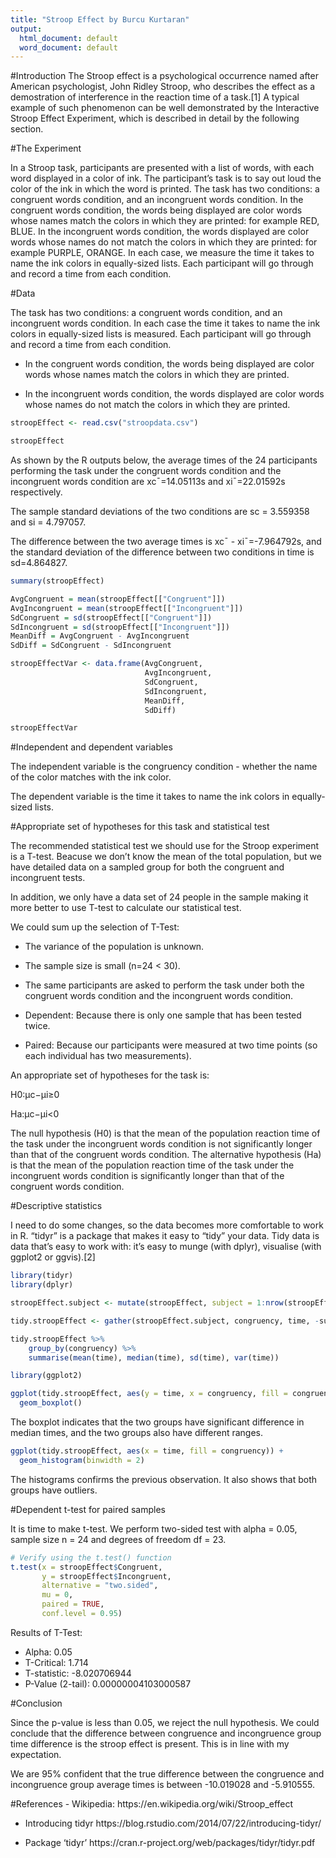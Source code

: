 ---
title: "Stroop Effect by Burcu Kurtaran"
output:
  html_document: default
  word_document: default
---
#Introduction
The Stroop effect is a psychological occurrence named after American psychologist, John Ridley Stroop, who describes the effect as a demostration of interference in the reaction time of a task.[1] A typical example of such phenomenon can be well demonstrated by the Interactive Stroop Effect Experiment, which is described in detail by the following section.

#The Experiment

In a Stroop task, participants are presented with a list of words, with each word displayed in a color of ink. The participant’s task is to say out loud the color of the ink in which the word is printed. The task has two conditions: a congruent words condition, and an incongruent words condition. In the congruent words condition, the words being displayed are color words whose names match the colors in which they are printed: for example RED, BLUE. In the incongruent words condition, the words displayed are color words whose names do not match the colors in which they are printed: for example PURPLE, ORANGE. In each case, we measure the time it takes to name the ink colors in equally-sized lists. Each participant will go through and record a time from each condition.

#Data

The task has two conditions: a congruent words condition, and an incongruent words condition. In each case the time it takes to name the ink colors in equally-sized lists is measured. Each participant will go through and record a time from each condition.

- In the congruent words condition, the words being displayed are color words whose names match the colors in which they are printed.

- In the incongruent words condition, the words displayed are color words whose names do not match the colors in which they are printed.

```{r}
stroopEffect <- read.csv("stroopdata.csv")

stroopEffect
```

As shown by the R outputs below, the average times of the 24 participants performing the task under the congruent words condition and the incongruent words condition are xc¯=14.05113s and xi¯=22.01592s respectively.

The sample standard deviations of the two conditions are sc = 3.559358 and si = 4.797057.

The difference between the two average times is xc¯ - xi¯=-7.964792s, and the standard deviation of the difference between two conditions in time is sd=4.864827.


```{r}
summary(stroopEffect)

AvgCongruent = mean(stroopEffect[["Congruent"]])
AvgIncongruent = mean(stroopEffect[["Incongruent"]])
SdCongruent = sd(stroopEffect[["Congruent"]])
SdIncongruent = sd(stroopEffect[["Incongruent"]])
MeanDiff = AvgCongruent - AvgIncongruent
SdDiff = SdCongruent - SdIncongruent

stroopEffectVar <- data.frame(AvgCongruent, 
                              AvgIncongruent, 
                              SdCongruent, 
                              SdIncongruent,
                              MeanDiff,
                              SdDiff)

stroopEffectVar

```

#Independent and dependent variables

The independent variable is the congruency condition - whether the name of the color matches with the ink color.

The dependent variable is the time it takes to name the ink colors in equally-sized lists.

#Appropriate set of hypotheses for this task and statistical test

The recommended statistical test we should use for the Stroop experiment is a T-test. Beacuse we don’t know the mean of the total population, but we have detailed data on a sampled group for both the congruent and incongruent tests. 

In addition, we only have a data set of 24 people in the sample making it more better to use T-test to calculate our statistical test.

We could sum up the selection of T-Test:

- The variance of the population is unknown.

- The sample size is small (n=24 < 30).

- The same participants are asked to perform the task under both the congruent words condition and the incongruent words condition.

- Dependent: Because there is only one sample that has been tested twice.

- Paired: Because our participants were measured at two time points (so each individual has two measurements).

An appropriate set of hypotheses for the task is:

  H0:μc−μi≥0

  Ha:μc−μi<0

The null hypothesis (H0) is that the mean of the population reaction time of the task under the incongruent words condition is not significantly longer than that of the congruent words condition. The alternative hypothesis (Ha) is that the mean of the population reaction time of the task under the incongruent words condition is significantly longer than that of the congruent words condition.

#Descriptive statistics

I need to do some changes, so the data becomes more comfortable to work in R. "tidyr" is a package that makes it easy to “tidy” your data. Tidy data is data that’s easy to work with: it’s easy to munge (with dplyr), visualise (with ggplot2 or ggvis).[2]

```{r}
library(tidyr)
library(dplyr)

stroopEffect.subject <- mutate(stroopEffect, subject = 1:nrow(stroopEffect)) 

tidy.stroopEffect <- gather(stroopEffect.subject, congruency, time, -subject)

tidy.stroopEffect %>%
    group_by(congruency) %>%
    summarise(mean(time), median(time), sd(time), var(time))
```

```{r}
library(ggplot2)

ggplot(tidy.stroopEffect, aes(y = time, x = congruency, fill = congruency)) + 
  geom_boxplot()
```

The boxplot indicates that the two groups have significant difference in median times, and the two groups also have different ranges.

```{r}
ggplot(tidy.stroopEffect, aes(x = time, fill = congruency)) + 
  geom_histogram(binwidth = 2)
```

The histograms confirms the previous observation. It also shows that both groups have outliers.

#Dependent t-test for paired samples

It is time to make t-test. We perform two-sided test with alpha = 0.05, sample size n = 24 and degrees of freedom df = 23. 

```{r}
# Verify using the t.test() function
t.test(x = stroopEffect$Congruent, 
       y = stroopEffect$Incongruent, 
       alternative = "two.sided", 
       mu = 0, 
       paired = TRUE, 
       conf.level = 0.95)
```

Results of T-Test:

- Alpha: 0.05
- T-Critical: 1.714
- T-statistic: -8.020706944
- P-Value (2-tail): 0.00000004103000587


#Conclusion

Since the p-value is less than 0.05, we reject the null hypothesis. We could conclude that the difference between congruence and incongruence group time difference is the stroop effect is present. This is in line with my expectation.

We are 95% confident that the true difference between the congruence and incongruence group average times is between -10.019028 and -5.910555.

#References
- Wikipedia: 
https://en.wikipedia.org/wiki/Stroop_effect

- Introducing tidyr
https://blog.rstudio.com/2014/07/22/introducing-tidyr/ 

- Package ‘tidyr’
https://cran.r-project.org/web/packages/tidyr/tidyr.pdf
